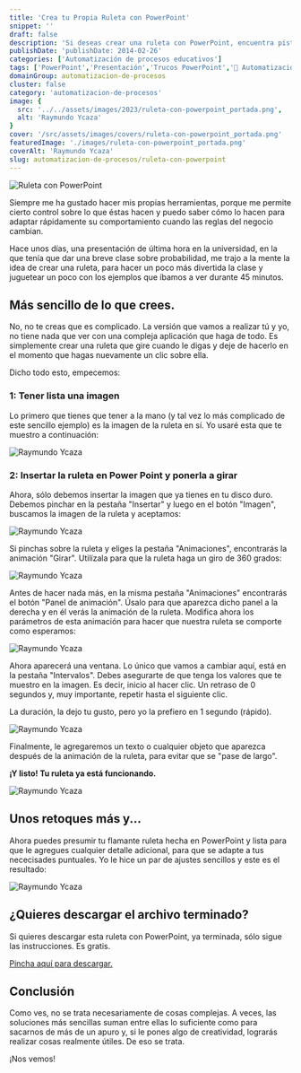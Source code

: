 ```yaml
---
title: 'Crea tu Propia Ruleta con PowerPoint'
snippet: ''
draft: false 
description: 'Si deseas crear una ruleta con PowerPoint, encuentra pistas y consejos útiles en este tutorial. Aprende cómo realizarlo de manera práctica.'
publishDate: 'publishDate: 2014-02-26'
categories: ['Automatización de procesos educativos']
tags: ['PowerPoint','Presentación','Trucos PowerPoint','🤖 Automatización con Excel']
domainGroup: automatizacion-de-procesos
cluster: false
category: 'automatizacion-de-procesos' 
image: {
  src: '../../assets/images/2023/ruleta-con-powerpoint_portada.png',
  alt: 'Raymundo Ycaza'
}
cover: '/src/assets/images/covers/ruleta-con-powerpoint_portada.png'
featuredImage: './images/ruleta-con-powerpoint_portada.png'
coverAlt: 'Raymundo Ycaza'
slug: automatizacion-de-procesos/ruleta-con-powerpoint
---
```


![Ruleta con PowerPoint](./images/ruleta-con-powerpoint_portada.png)

Siempre me ha gustado hacer mis propias herramientas, porque me permite cierto control sobre lo que éstas hacen y puedo saber cómo lo hacen para adaptar rápidamente su comportamiento cuando las reglas del negocio cambian.

Hace unos días, una presentación de última hora en la universidad, en la que tenía que dar una breve clase sobre probabilidad, me trajo a la mente la idea de crear una ruleta, para hacer un poco más divertida la clase y juguetear un poco con los ejemplos que íbamos a ver durante 45 minutos.

## Más sencillo de lo que crees.

No, no te creas que es complicado. La versión que vamos a realizar tú y yo, no tiene nada que ver con una compleja aplicación que haga de todo. Es simplemente crear una ruleta que gire cuando le digas y deje de hacerlo en el momento que hagas nuevamente un clic sobre ella.

Dicho todo esto, empecemos:

### 1: Tener lista una imagen

Lo primero que tienes que tener a la mano (y tal vez lo más complicado de este sencillo ejemplo) es la imagen de la ruleta en sí. Yo usaré esta que te muestro a continuación:

<Image src={Imagen1} alt="Raymundo Ycaza" />

### 2: Insertar la ruleta en Power Point y ponerla a girar

Ahora, sólo debemos insertar la imagen que ya tienes en tu disco duro. Debemos pinchar en la pestaña "Insertar" y luego en el botón "Imagen", buscamos la imagen de la ruleta y aceptamos:

<Image src={Imagen2} alt="Raymundo Ycaza" />

Si pinchas sobre la ruleta y eliges la pestaña "Animaciones", encontrarás la animación "Girar". Utilízala para que la ruleta haga un giro de 360 grados:

<Image src={Imagen3} alt="Raymundo Ycaza" />

Antes de hacer nada más, en la misma pestaña "Animaciones" encontrarás el botón "Panel de animación". Úsalo para que aparezca dicho panel a la derecha y en él verás la animación de la ruleta. Modifica ahora los parámetros de esta animación para hacer que nuestra ruleta se comporte como esperamos:

<Image src={Imagen4} alt="Raymundo Ycaza" />

Ahora aparecerá una ventana. Lo único que vamos a cambiar aquí, está en la pestaña "Intervalos". Debes asegurarte de que tenga los valores que te muestro en la imagen. Es decir, inicio al hacer clic. Un retraso de 0 segundos y, muy importante, repetir hasta el siguiente clic.

La duración, la dejo tu gusto, pero yo la prefiero en 1 segundo (rápido).

<Image src={Imagen5} alt="Raymundo Ycaza" />

Finalmente, le agregaremos un texto o cualquier objeto que aparezca después de la animación de la ruleta, para evitar que se "pase de largo".

**¡Y listo! Tu ruleta ya está funcionando.**

<Image src={Imagen6} alt="Raymundo Ycaza" />

## Unos retoques más y...

Ahora puedes presumir tu flamante ruleta hecha en PowerPoint y lista para que le agregues cualquier detalle adicional, para que se adapte a tus nececisades puntuales. Yo le hice un par de ajustes sencillos y este es el resultado:

<Image src={ImagenAnimada} alt="Raymundo Ycaza" />

## ¿Quieres descargar el archivo terminado?

Si quieres descargar esta ruleta con PowerPoint, ya terminada, sólo sigue las instrucciones. Es gratis.

[Pincha aquí para descargar.](https://www.dropbox.com/scl/fi/xynxuf6z1e3bc2ffawo7m/20140226-crea-tu-propia-ruleta-en-powerpoint_descarga.pptx?rlkey=mopb1nh5dhikefvedaem0vtfl&dl=1)

## Conclusión

Como ves, no se trata necesariamente de cosas complejas. A veces, las soluciones más sencillas suman entre ellas lo suficiente como para sacarnos de más de un apuro y, si le pones algo de creatividad, lograrás realizar cosas realmente útiles. De eso se trata.

¡Nos vemos!

<Firma />
